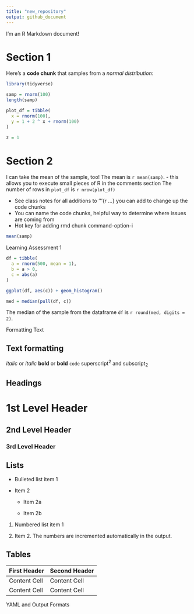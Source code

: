 ```yaml
---
title: "new_repository"
output: github_document
---
```


I'm an R Markdown document! 

# Section 1

Here's a **code chunk** that samples from 
a _normal distribution_:

```r
library(tidyverse)

samp = rnorm(100)
length(samp)

plot_df = tibble(
  x = rnorm(100),
  y = 1 + 2 ^ x + rnorm(100)
)

z = 1
```

# Section 2

I can take the mean of the sample, too!
The mean is `r mean(samp)`.
- this allows you to execute small pieces of R in the comments section
The number of rows in `plot_df` is `r nrow(plot_df)`

- See class notes for all additions to '''{r ...} you can add to change up the code chunks
- You can name the code chunks, helpful way to determine where issues are coming from
- Hot key for adding rmd chunk command-option-i
```r
mean(samp)
```

Learning Assessment 1
```r
df = tibble(
  a = rnorm(500, mean = 1),
  b = a > 0,
  c = abs(a)
)

ggplot(df, aes(c)) + geom_histogram()
```
```r
med = median(pull(df, c))
```

The median of the sample from the dataframe `df` is `r round(med, digits = 2)`.

Formatting Text

Text formatting 
------------------------------------------------------------

*italic*  or  _italic_
**bold**  or  __bold__
`code`
superscript^2^ and subscript~2~


Headings
------------------------------------------------------------

# 1st Level Header

## 2nd Level Header

### 3rd Level Header


Lists
------------------------------------------------------------

*   Bulleted list item 1

*   Item 2

    * Item 2a

    * Item 2b

1.  Numbered list item 1

1.  Item 2. The numbers are incremented automatically in the output.


Tables 
------------------------------------------------------------

First Header  | Second Header
------------- | -------------
Content Cell  | Content Cell
Content Cell  | Content Cell

YAML and Output Formats 




